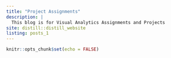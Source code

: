```yaml
---
title: "Project Assignments"
description: |
  This blog is for Visual Analytics Assignments and Projects
site: distill::distill_website
listing: posts_1
---
```


```r
knitr::opts_chunk$set(echo = FALSE)
```